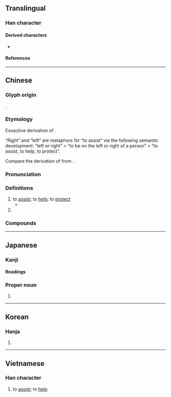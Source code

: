 {{also|祐}}
{{character info/new}}
==Translingual==

===Han character===
{{Han char|rn=9|rad=人|as=05|sn=7|four=24260|canj=OKR,XOKR|ids=⿰亻右}}

====Derived characters====
* {{l|mul|[[㐛]], [[𫈈]], [[𫳌]], [[𭹐]]}}

====References====
{{Han ref|kx=0098.110|dkj=00507|dj=0208.010|hdz=10131.020|uh=4F51}}

----

==Chinese==
{{zh-forms|alt=右}}

===Glyph origin===
{{Han etym}}
{{Han compound|alt1=亻|人|右|ls=psc|c1=s|c2=p}}.

===Etymology===
Exoactive derivation of {{och-l|右|right}}.

“Right” and “left” are metaphors for “to assist” via the following semantic development: “left or right” > “to be on the left or right of a person” > “to assist, to help, to protect”.

Compare the derivation of {{och-l|佐|to assist; to help}} from {{och-l|左|left}}.

===Pronunciation===
{{zh-pron
|m=yòu
|m-s=you1
|c=jau6
|mn=qz,tw,xm,zz:iū
|mn-t=iu6
|w=3hhieu
|mc=y
|oc=y
|cat=v,pn
}}

===Definitions===
{{zh-hanzi}}

# to [[assist]]; to [[help]]; to [[protect]]
#* {{zh-x|天 佑 吾 民！天 佑 吾 皇！|God '''save''' my people! God '''save''' my emperor!|ref={{w|zh:苍穹之昴 (电视剧)|The Firmament of the Pleiades}}}}
# {{surname|zh}}

===Compounds===
{{zh-der|不佑|保佑|冥佑|孚佑|庇佑|敷佑|眷佑|神天福佑|護國佑民|鄰佑}}

----

==Japanese==

===Kanji===
{{ja-kanji|grade=|rs=人05}}

====Readings====
{{ja-readings
|goon=う
|kanon=ゆう<いう
|kun=たす-ける, すけ
}}

===Proper noun===
{{ja-pos|proper|ゆう}}

# {{given name|ja|male|sort=ゆう}}

----

==Korean==

===Hanja===
{{ko-hanja|hangeul=우|rv=u|mr=u}}

# {{rfdef|ko|sort=人05}}

----

==Vietnamese==

===Han character===
{{vi-hantu|[[hữu]], [[hựu]]|rs=口02}}

# to [[assist]]; to [[help]]